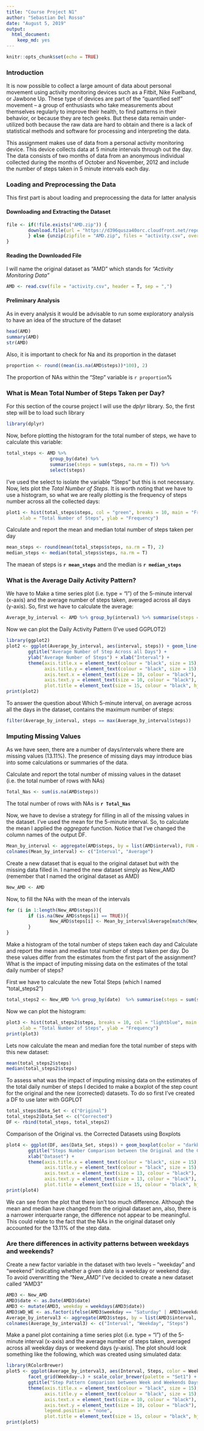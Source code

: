 ---
title: "Course Project N1"
author: "Sebastian Del Rosso"
date: "August 5, 2019"
output: 
  html_document: 
    keep_md: yes
---

```{r setup, include=FALSE}
knitr::opts_chunk$set(echo = TRUE)
```
### **Introduction**

It is now possible to collect a large amount of data about personal movement using activity monitoring devices such as a Fitbit, Nike Fuelband, or Jawbone Up. These type of devices are part of the "quantified self" movement -- a group of enthusiasts who take measurements about themselves regularly to improve their health, to find patterns in their behavior, or because they are tech geeks. But these data remain under-utilized both because the raw data are hard to obtain and there is a lack of statistical methods and software for processing and interpreting the data.

This assignment makes use of data from a personal activity monitoring device. This device collects data at 5 minute intervals through out the day. The data consists of two months of data from an anonymous individual collected during the months of October and November, 2012 and include the number of steps taken in 5 minute intervals each day.

### **Loading and Preprocessing the Data**

This first part is about loading and preprocessing the data for latter analysis

#### Downloading and Extracting the Dataset

```{r}
file <- if(!file.exists("AMD.zip")) {
        download.file(url = "https://d396qusza40orc.cloudfront.net/repdata%2Fdata%2Factivity.zip", destfile = "AMD.zip", method = "curl")
        } else {unzip(zipfile = "AMD.zip", files = "activity.csv", overwrite = T)
}
```

#### Reading the Downloaded File

I will name the original dataset as "AMD" which stands for *"Activity Monitoring Data"*

```{r}
AMD <- read.csv(file = "activity.csv", header = T, sep = ",")
```

#### Preliminary Analysis
As in every analysis it would be advisable to run some exploratory analysis to have an idea of the structure of the dataset

```{r}
head(AMD)
summary(AMD)
str(AMD)
```

Also, it is important to check for Na and its proportion in the dataset

```{r}
proportion <- round((mean(is.na(AMD$steps))*100), 2)
```

The proportion of NAs within the "Step" variable is `r proportion`%

### **What is Mean Total Number of Steps Taken per Day?**

For this section of the course project I will use the *dplyr* library. So, the first step will be to load such library

```{r}
library(dplyr)
```

Now, before plotting the histogram for the total number of steps, we have to calculate this variable:

```{r}
total_steps <- AMD %>% 
                group_by(date) %>% 
                summarise(steps = sum(steps, na.rm = T)) %>% 
                select(steps)
```

I've used the select to isolate the variable "Steps" but this is not necessary. Now, lets plot the *Total Number of Steps*. It is worth noting that we have to use a histogram, so what we are really plotting is the frequency of steps number across all the collected days:

```{r plot1}
plot1 <- hist(total_steps$steps, col = "green", breaks = 10, main = "Frequency of Total Number of Steps",
     xlab = "Total Number of Steps", ylab = "Frequency")
```

Calculate and report the mean and median total number of steps taken per day

```{r}
mean_steps <- round(mean(total_steps$steps, na.rm = T), 2)
median_steps <- median(total_steps$steps, na.rm = T)
```

The maean of steps is **`r mean_steps`** and the median is **`r median_steps`**

### **What is the Average Daily Activity Pattern?**
We have to Make a time series plot (i.e. type = "l") of the 5-minute interval (x-axis) and the average number of steps taken, averaged across all days (y-axis). So, first we have to calculate the average:

```{r}
Average_by_interval <- AMD %>% group_by(interval) %>% summarise(steps = mean(steps, na.rm = T))
```

Now we can plot the Daily Activity Pattern (I've used GGPLOT2)

```{r plot2}
library(ggplot2)
plot2 <- ggplot(Average_by_interval, aes(interval, steps)) + geom_line(color = "red") + theme_bw() +
        ggtitle("Average Number of Step Across all Days") + 
        ylab("Average Number of Steps") + xlab("Interval") +
        theme(axis.title.x = element_text(colour = "black", size = 15), 
              axis.title.y = element_text(colour = "black", size = 15), 
              axis.text.x = element_text(size = 10, colour = "black"), 
              axis.text.y = element_text(size = 10, colour = "black"),
              plot.title = element_text(size = 15, colour = "black", hjust = 0.5))
print(plot2)
```

To answer the question about Which 5-minute interval, on average across all the days in the dataset, contains the maximum number of steps:

```{r}
filter(Average_by_interval, steps == max(Average_by_interval$steps))
```

### **Imputing Missing Values**
As we have seen, there are a number of days/intervals where there are missing values (13.11%). The presence of missing days may introduce bias into some calculations or summaries of the data.

Calculate and report the total number of missing values in the dataset (i.e. the total number of rows with NAs)

```{r}
Total_Nas <- sum(is.na(AMD$steps))
```

The total number of rows with NAs is **`r Total_Nas`**


Now, we have to devise a strategy for filling in all of the missing values in the dataset. I've used the mean for the 5-minute interval. So, to calculate the mean I applied the *aggregate* function. Notice that I've changed the column names of the output DF.

```{r}
Mean_by_interval <- aggregate(AMD$steps, by = list(AMD$interval), FUN = "mean", na.rm = T)
colnames(Mean_by_interval) <- c("Interval", "Average")
```

Create a new dataset that is equal to the original dataset but with the missing data filled in. I named the new dataset simply as New_AMD (remember that I named the original dataset as AMD)

```{r}
New_AMD <- AMD
```

Now, to fill the NAs with the mean of the intervals

```{r}
for (i in 1:length(New_AMD$steps)){
        if (is.na(New_AMD$steps[i] == TRUE)){        
                New_AMD$steps[i] <- Mean_by_interval$Average[match(New_AMD$interval[i], Mean_by_interval$Interval)]  
        } 
}
```

Make a histogram of the total number of steps taken each day and Calculate and report the mean and median total number of steps taken per day. Do these values differ from the estimates from the first part of the assignment? What is the impact of imputing missing data on the estimates of the total daily number of steps?

First we have to calculate the new Total Steps (which I named "total_steps2")

```{r}
total_steps2 <- New_AMD %>% group_by(date)  %>% summarise(steps = sum(steps)) %>% select(steps)
```

Now we can plot the histogram:

```{r plot3}
plot3 <- hist(total_steps2$steps, breaks = 10, col = "lightblue", main = "Frequency of Total Number of Steps",
     xlab = "Total Number of Steps", ylab = "Frequency")
print(plot3)
```

Lets now calculate the mean and median fore the total number of steps with this new dataset:

```{r}
mean(total_steps2$steps)
median(total_steps2$steps)
```

To assess what was the impact of imputing missing data on the estimates of the total daily number of steps I decided to make a boxplot of the step count for the original and the new (corrected) datasets. To do so first I've created a DF to use later with GGPLOT

```{r}
total_steps$Data_Set <- c("Original")
total_steps2$Data_Set <- c("Corrected")
DF <- rbind(total_steps, total_steps2)
```

Comparison of the Original vs. the Corrected Datasets using Boxplots

```{r plot4}
plot4 <- ggplot(DF, aes(Data_Set, steps)) + geom_boxplot(color = "darkblue", fill = "green") + theme_update() +
        ggtitle("Steps Number Comparison between the Original and the Correctd Datasets") + ylab("Steps") +
        xlab("Dataset") +
        theme(axis.title.x = element_text(colour = "black", size = 15), 
              axis.title.y = element_text(colour = "black", size = 15), 
              axis.text.x = element_text(size = 13, colour = "black"), 
              axis.text.y = element_text(size = 13, colour = "black"),
              plot.title = element_text(size = 15, colour = "black", hjust = 0.5))
print(plot4)
```

We can see from the plot that there isn't too much difference. Although the mean and median have changed from the original dataset ann, also, there is a narrower interquarte range, the difference not appear to be meaningful. This could relate to the fact that the NAs in the original dataset only accounted for the 13.11% of the step data.

### **Are there differences in activity patterns between weekdays and weekends?**

Create a new factor variable in the dataset with two levels -- "weekday" and "weekend" indicating whether a given date is a weekday or weekend day. To avoid overwritting the "New_AMD" I've decided to create a new dataset called "AMD3"

```{r}
AMD3 <- New_AMD
AMD3$date <- as.Date(AMD3$date)
AMD3 <- mutate(AMD3, weekday = weekdays(AMD3$date))
AMD3$WD_WE <- as.factor(ifelse(AMD3$weekday == "Saturday" | AMD3$weekday == "Sunday", "weekend", "weekday"))
Average_by_interval3 <- aggregate(AMD3$steps, by = list(AMD3$interval, AMD3$WD_WE), FUN = "mean")
colnames(Average_by_interval3) <- c("Interval", "Weekday", "Steps")
```

Make a panel plot containing a time series plot (i.e. type = "l") of the 5-minute interval (x-axis) and the average number of steps taken, averaged across all weekday days or weekend days (y-axis). The plot should look something like the following, which was created using simulated data:

```{r plot5}
library(RColorBrewer)
plot5 <- ggplot(Average_by_interval3, aes(Interval, Steps, color = Weekday)) + geom_line(size = 1) + 
        facet_grid(Weekday~.) + scale_color_brewer(palette = "Set1") + 
        ggtitle("Step Pattern Comparison between Week and Weekends Days") +
        theme(axis.title.x = element_text(colour = "black", size = 15), 
              axis.title.y = element_text(colour = "black", size = 15), 
              axis.text.x = element_text(size = 10, colour = "black"), 
              axis.text.y = element_text(size = 10, colour = "black"),
              legend.position = "none",
              plot.title = element_text(size = 15, colour = "black", hjust = 0.5))
print(plot5)
```


